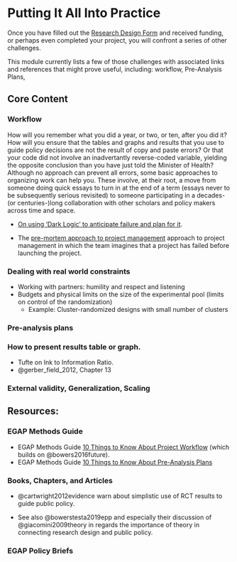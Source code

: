 # Putting It All Into Practice {.tabset}

Once you have filled out the [Research Design Form](research-design.html) and received funding, or perhaps even completed your project, you will confront a series of other challenges. 

This module currently lists a few of those challenges with associated links and references that might prove useful, including: workflow, Pre-Analysis Plans, 

## Core Content

### Workflow

How will you remember what you did a year, or two, or ten, after you did it? How will you ensure that the tables and graphs and results that you use to guide policy decisions are not the result of copy and paste errors? Or that your code did not involve an inadvertantly reverse-coded variable, yielding the opposite conclusion than you have just told the Minister of Health? Although no approach can prevent all errors, some basic approaches to organizing work can help you. These involve, at their root, a move from someone doing quick essays to turn in at the end of a term (essays never to be subsequently serious revisited) to someone participating in a decades-(or centuries-)long collaboration with other scholars and policy makers across time and space.

  - [On using 'Dark Logic' to anticipate failure and plan for it](https://jech.bmj.com/content/jech/69/1/95.full.pdf).

  - The [pre-mortem approach to project management](https://en.wikipedia.org/wiki/Pre-mortem) approach to project management in which the team imagines that a project has failed before launching the project.

### Dealing with real world constraints

 - Working with partners: humility and respect and listening
 - Budgets and physical limits on the size of the experimental pool (limits on control of the randomization)
    - Example: Cluster-randomized designs with small number of clusters

### Pre-analysis plans

### How to present results table or graph.

 - Tufte on Ink to Information Ratio.
 - @gerber_field_2012, Chapter 13

### External validity, Generalization, Scaling

## Resources:

### EGAP Methods Guide

  - EGAP Methods Guide [10 Things to Know About Project Workflow](https://egap.org/resource/10-things-to-know-about-project-workflow/) (which builds on @bowers2016future).
 - EGAP Methods Guide [10 Things to Know About Pre-Analysis Plans](https://egap.org/resource/10-things-to-know-about-pre-analysis-plans/)

### Books, Chapters, and Articles

  - @cartwright2012evidence warn about simplistic use of RCT results to guide public policy.

  - See also @bowerstesta2019epp and especially their discussion of @giacomini2009theory in regards the importance of theory in connecting research design and public policy.

### EGAP Policy Briefs

